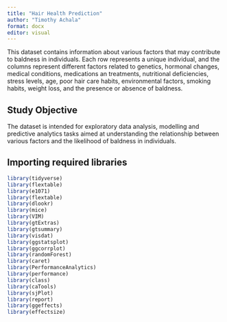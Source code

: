 ```yaml
---
title: "Hair Health Prediction"
author: "Timothy Achala"
format: docx
editor: visual
---
```


This dataset contains information about various factors that may contribute to baldness in individuals. Each row represents a unique individual, and the columns represent different factors related to genetics, hormonal changes, medical conditions, medications an treatments, nutritional deficiencies, stress levels, age, poor hair care habits, environmental factors, smoking habits, weight loss, and the presence or absence of baldness.

## Study Objective

The dataset is intended for exploratory data analysis, modelling and predictive analytics tasks aimed at understanding the relationship between various factors and the likelihood of baldness in individuals.

## Importing required libraries

```r
library(tidyverse)
library(flextable)
library(e1071)
library(flextable)
library(dlookr)
library(mice)
library(VIM)
library(gtExtras)
library(gtsummary)
library(visdat)
library(ggstatsplot)
library(ggcorrplot)
library(randomForest)
library(caret)
library(PerformanceAnalytics)
library(performance)
library(class)
library(caTools)
library(sjPlot)
library(report)
library(ggeffects)
library(effectsize)
```
